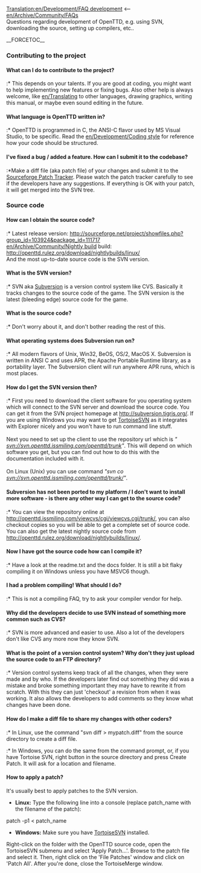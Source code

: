 [[Translation:en/Development/FAQ development]]
<-- [[en/Archive/Community/FAQ]]s<br/>
Questions regarding development of OpenTTD, e.g. using SVN, downloading the source, setting up compilers, etc..

__FORCETOC__
===Contributing to the project===
====What can I do to contribute to the project?====
:* This depends on your talents. If you are good at coding, you might want to help implementing new features or fixing bugs. Also other help is always welcome, like [[en/Translating]] to other languages, drawing graphics, writing this manual, or maybe even sound editing in the future.
====What language is OpenTTD written in?====
:* OpenTTD is programmed in C, the ANSI-C flavor used by MS Visual Studio, to be specific. Read the [[en/Development/Coding style]] for reference how your code should be structured.
====I've fixed a bug / added a feature. How can I submit it to the codebase?====
:*Make a diff file (aka patch file) of your changes and submit it to the [http://sourceforge.net/tracker/?group_id=103924&atid=636367 Sourceforge Patch Tracker]. Please watch the patch tracker carefully to see if the developers have any suggestions. If everything is OK with your patch, it will get merged into the SVN tree.
===Source code===
====How can I obtain the source code?====
:* Latest release version: http://sourceforge.net/project/showfiles.php?group_id=103924&package_id=111717<br>[[en/Archive/Community/Nightly build]] build: http://openttd.rulez.org/download/nightlybuilds/linux/<br>And the most up-to-date source code is the SVN version.
====What is the SVN version?====
:* SVN aka [https://www.wikipedia.org/wiki/Subversion Subversion] is a version control system like CVS. Basically it tracks changes to the source code of the game. The SVN version is the latest (bleeding edge) source code for the game.
====What is the source code?====
:* Don't worry about it, and don't bother reading the rest of this.
====What operating systems does Subversion run on?====
:* All modern flavors of Unix, Win32, BeOS, OS/2, MacOS X. Subversion is written in ANSI C and uses APR, the Apache Portable Runtime library, as a portability layer. The Subversion client will run anywhere APR runs, which is most places.
====How do I get the SVN version then?====
:* First you need to download the client software for you operating system which will connect to the SVN server and download the source code. You can get it from the SVN project homepage at http://subversion.tigris.org/. If you are using Windows you may want to get [http://tortoisesvn.tigris.org/ TortoiseSVN] as it integrates with Explorer nicely and you won't have to run command line stuff.<br><br>Next you need to set up the client to use the repository url which is ''"<!--svn://svn.openttd.com/openttd/trunk-->svn://svn.openttd.issmiling.com/openttd/trunk"''. This will depend on which software you get, but you can find out how to do this with the documentation included with it.<br><br>On Linux (Unix) you can use command ''"svn co <!--svn://svn.openttd.com/openttd/trunk-->svn://svn.openttd.issmiling.com/openttd/trunk/"''.

====Subversion has not been ported to my platform / I don't want to install more software - is there any other way I can get to the source code?====
:* You can view the repository online at http://openttd.issmiling.com/viewcvs/cgi/viewcvs.cgi/trunk/, you can also checkout copies so you will be able to get a complete set of source code. You can also get the latest nightly source code from <!--http://www.openttd.org/nightly/ or--> http://openttd.rulez.org/download/nightlybuilds/linux/.

====Now I have got the source code how can I compile it?====
:* Have a look at the readme.txt and the docs folder. It is still a bit flaky compiling it on Windows unless you have MSVC6 though.
====I had a problem compiling! What should I do?====
:* This is not a compiling FAQ, try to ask your compiler vendor for help.
====Why did the developers decide to use SVN instead of something more common such as CVS?====
:* SVN is more advanced and easier to use. Also a lot of the developers don't like CVS any more now they know SVN.
====What is the point of a version control system? Why don't they just upload the source code to an FTP directory?====
:* Version control systems keep track of all the changes, when they were made and by who. If the developers later find out something they did was a mistake and broke something important they may have to rewrite it from scratch. With this they can just 'checkout' a revision from when it was working. It also allows the developers to add comments so they know what changes have been done.
====How do I make a diff file to share my changes with other coders?====
:* In Linux, use the command "svn diff > mypatch.diff" from the source directory to create a diff file.
:* In Windows, you can do the same from the command prompt, or, if you have Tortoise SVN, right button in the source directory and press Create Patch. It will ask for a location and filename.

====How to apply a patch?====
It's usually best to apply patches to the SVN version.

*'''Linux:''' Type the following line into a console (replace patch_name with the filename of the patch):

patch -p1 < patch_name
 
*'''Windows:''' Make sure you have [http://tortoisesvn.tigris.org TortoiseSVN] installed.

Right-click on the folder with the OpenTTD source code, open the TortoiseSVN submenu and select 'Apply Patch...'. Browse to the patch file and select it. Then, right click on the 'File Patches' window and click on 'Patch All'. After you're done, close the TortoiseMerge window.